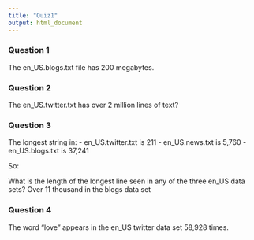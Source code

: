 ```yaml
---
title: "Quiz1"
output: html_document
---
```


### Question 1

The en_US.blogs.txt  file has 200 megabytes.

### Question 2

The en_US.twitter.txt has over 2 million lines of text?

### Question 3

The longest string in:
- en_US.twitter.txt is 211
- en_US.news.txt is 5,760
- en_US.blogs.txt is 37,241

So:

What is the length of the longest line seen in any of the three en_US data sets? Over 11 thousand in the blogs data set

### Question 4

The word "love" appears in the en_US twitter data set 58,928 times.